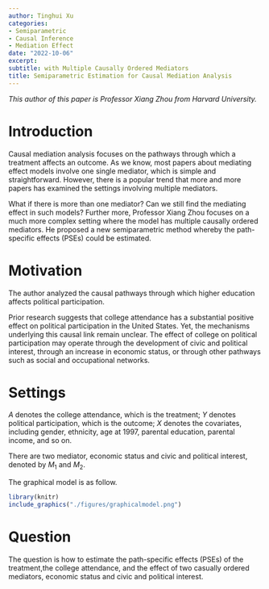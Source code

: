 ```yaml
---
author: Tinghui Xu
categories:
- Semiparametric
- Causal Inference
- Mediation Effect
date: "2022-10-06"
excerpt: 
subtitle: with Multiple Causally Ordered Mediators
title: Semiparametric Estimation for Causal Mediation Analysis
---
```


*This author of this paper is Professor Xiang Zhou from Harvard University.*

# Introduction

Causal mediation analysis focuses on the pathways through which a treatment affects an outcome. As we know, most papers about mediating effect models involve one single mediator, which is simple and straightforward. However, there is a popular trend that more and more papers has examined the settings involving multiple mediators. 

What if there is more than one mediator? Can we still find the mediating effect in such models? Further more, Professor Xiang Zhou focuses on a much more complex setting where the model has multiple causally ordered mediators. He proposed a new semiparametric method whereby the path-specific effects (PSEs) could be estimated.


# Motivation

The author analyzed the causal pathways through which higher education affects political participation. 


Prior research suggests that college attendance has a substantial positive effect on political participation in the United States. Yet, the mechanisms underlying this causal link remain unclear. The effect of college on political participation may operate through the development of civic and political interest, through an increase in economic status, or through other pathways such as social and occupational networks.



# Settings

$A$ denotes the college attendance, which is the treatment; $Y$ denotes political participation, which is the outcome; $X$ denotes the covariates, including gender, ethnicity, age at 1997, parental education, parental income, and so on.

There are two mediator, economic status and civic and political interest, denoted by $M_1$ and $M_2$.

The graphical model is as follow.

```r
library(knitr)
include_graphics("./figures/graphicalmodel.png")
``` 

# Question

The question is how to estimate the path-specific effects (PSEs) of the treatment,the college attendance, and the effect of two casually ordered mediators, economic status and civic and political interest.



